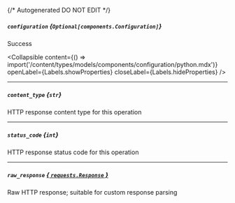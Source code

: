 {/* Autogenerated DO NOT EDIT  */}

##### `configuration` *{`Optional[components.Configuration]`}*
Success

<Collapsible content={() => import('/content/types/models/components/configuration/python.mdx')} openLabel={Labels.showProperties} closeLabel={Labels.hideProperties} />


---
##### `content_type` *{`str`}*
HTTP response content type for this operation

---
##### `status_code` *{`int`}*
HTTP response status code for this operation

---
##### `raw_response` [*{ `requests.Response` }*](https://requests.readthedocs.io/en/latest/api/#requests.Response)
Raw HTTP response; suitable for custom response parsing


